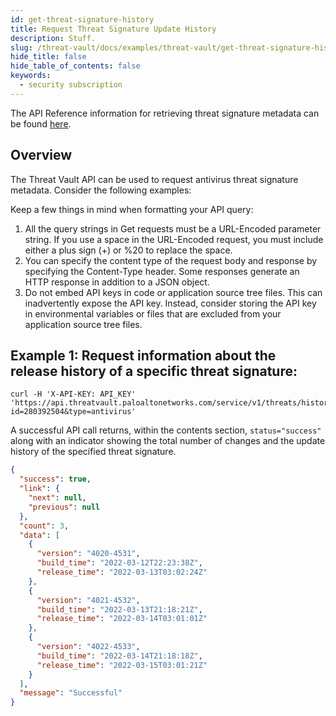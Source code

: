 ```yaml
---
id: get-threat-signature-history
title: Request Threat Signature Update History
description: Stuff.
slug: /threat-vault/docs/examples/threat-vault/get-threat-signature-history
hide_title: false
hide_table_of_contents: false
keywords:
  - security subscription
---
```


The API Reference information for retrieving threat signature metadata can be found [here](/cdss/threat-vault/api//advanced-threat-prevention#operation/threats).

## Overview

The Threat Vault API can be used to request antivirus threat signature metadata. Consider the following examples:

Keep a few things in mind when formatting your API query:

1. All the query strings in Get requests must be a URL-Encoded parameter string. If you use a space in the URL-Encoded request, you must include either a plus sign (+) or %20 to replace the space.
2. You can specify the content type of the request body and response by specifying the Content-Type header. Some responses generate an HTTP response in addition to a JSON object.
3. Do not embed API keys in code or application source tree files. This can inadvertently expose the API key. Instead, consider storing the API key in environmental variables or files that are excluded from your application source tree files.

## Example 1: Request information about the release history of a specific threat signature:

```shell-session
curl -H 'X-API-KEY: API_KEY' 'https://api.threatvault.paloaltonetworks.com/service/v1/threats/history?id=280392504&type=antivirus'
```

A successful API call returns, within the contents section, `status="success"` along with an indicator showing the total number of changes and the update history of the specified threat signature.

```json
{
  "success": true,
  "link": {
    "next": null,
    "previous": null
  },
  "count": 3,
  "data": [
    {
      "version": "4020-4531",
      "build_time": "2022-03-12T22:23:38Z",
      "release_time": "2022-03-13T03:02:24Z"
    },
    {
      "version": "4021-4532",
      "build_time": "2022-03-13T21:18:21Z",
      "release_time": "2022-03-14T03:01:01Z"
    },
    {
      "version": "4022-4533",
      "build_time": "2022-03-14T21:18:18Z",
      "release_time": "2022-03-15T03:01:21Z"
    }
  ],
  "message": "Successful"
}
```
